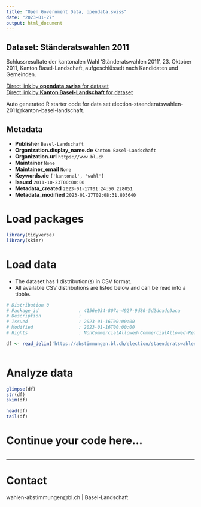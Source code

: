 ```yaml
---
title: "Open Government Data, opendata.swiss"
date: "2023-01-27"
output: html_document
---
```


## Dataset: Ständeratswahlen 2011

Schlussresultate der kantonalen Wahl 'Ständeratswahlen 2011', 23. Oktober 2011, Kanton Basel-Landschaft, aufgeschlüsselt nach Kandidaten und Gemeinden.

[Direct link by **opendata.swiss** for dataset](https://opendata.swiss/de/dataset/standeratswahlen-2011)<br>
[Direct link by **Kanton Basel-Landschaft** for dataset](https://abstimmungen.bl.ch/election/staenderatswahlen-2011/data)

Auto generated R starter code for data set election-staenderatswahlen-2011@kanton-basel-landschaft.

## Metadata

- **Publisher** `Basel-Landschaft`
- **Organization.display_name.de** `Kanton Basel-Landschaft`
- **Organization.url** `https://www.bl.ch`
- **Maintainer** `None`
- **Maintainer_email** `None`
- **Keywords.de** `['kantonal', 'wahl']`
- **Issued** `2011-10-23T00:00:00`
- **Metadata_created** `2023-01-17T01:24:50.228051`
- **Metadata_modified** `2023-01-27T02:08:31.805640`


# Load packages

```r

library(tidyverse)
library(skimr)

```

# Load data

-   The dataset has 1 distribution(s) in CSV format.
-   All available CSV distributions are listed below and can be read into a tibble.

```r

# Distribution 0
# Package_id               : 4156e034-807a-4927-9d80-5d2dcadc9aca
# Description              : 
# Issued                   : 2023-01-16T00:00:00
# Modified                 : 2023-01-16T00:00:00
# Rights                   : NonCommercialAllowed-CommercialAllowed-ReferenceRequired

df <- read_delim('https://abstimmungen.bl.ch/election/staenderatswahlen-2011/data-csv')



```

# Analyze data

```r

glimpse(df)
str(df)
skim(df)

head(df)
tail(df)

```

# Continue your code here...

```r

```

------------------------------------------------------------------------

# Contact

wahlen-abstimmungen@bl.ch | Basel-Landschaft
